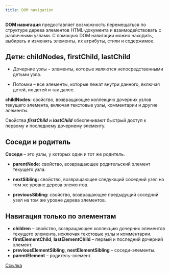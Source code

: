 ```yaml
---
title: DOM navigation
---
```


**DOM навигация** предоставляет возможность перемещаться по структуре дерева элементов HTML-документа и взаимодействовать с различными узлами. С помощью DOM навигации можно находить, выбирать и изменять элементы, их атрибуты, стили и содержимое.

## Дети: childNodes, firstChild, lastChild

- Дочерние узлы – элементы, которые являются непосредственными детьми узла.

- Потомки – все элементы, которые лежат внутри данного, включая детей, их детей и так далее.

**childNodes:** свойство, возвращающее коллекцию дочерних узлов текущего элемента, включая текстовые узлы, комментарии и другие элементы.

Свойства **_firstChild_** и **_lastChild_** обеспечивают быстрый доступ к первому и последнему дочернему элементу.

## Соседи и родитель

**Соседи** – это узлы, у которых один и тот же родитель.

- **parentNode:** свойство, возвращающее родительский элемент текущего узла.

- **nextSibling:** свойство, возвращающее следующий соседний узел на том же уровне дерева элементов.

- **previousSibling:** свойство, возвращающее предыдущий соседний узел на том же уровне дерева элементов.

## Навигация только по элементам

- **children** – свойство, возвращающее коллекцию дочерних элементов текущего элемента, исключая текстовые узлы и комментарии.
- **firstElementChild**, **lastElementChild** – первый и последний дочерний элемент.
- **previousElementSibling**, **nextElementSibling** – соседи-элементы.
- **parentElement** – родитель-элемент.

[Ссылка](https://learn.javascript.ru/dom-navigation)
